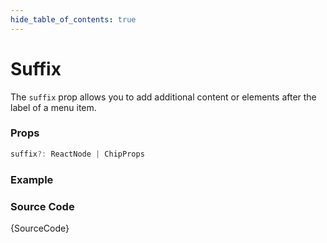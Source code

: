```yaml
---
hide_table_of_contents: true
---
```



# Suffix

The `suffix` prop allows you to add additional content or elements after the label of a menu item.

### Props

```ts noCopy
suffix?: ReactNode | ChipProps
```

### Example

<IframeWindow url='https://demos.pixinvent.com/vuexy-nextjs-admin-template/demo-1/en/menu-examples/horizontal-menu/menu-item/suffix' />

### Source Code

<TsToJsCodeSnippet>{SourceCode}</TsToJsCodeSnippet>
